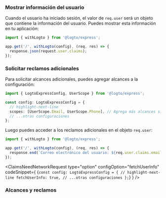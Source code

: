 

### Mostrar información del usuario

Cuando el usuario ha iniciado sesión, el valor de `req.user` será un objeto que contiene la información del usuario. Puedes mostrar esta información en tu aplicación:

```ts title="app.ts"
import { withLogto } from '@logto/express';

app.get('/', withLogto(config), (req, res) => {
  response.json(request.user.claims);
});
```

### Solicitar reclamos adicionales

<FindUserInfoMissing method="req.user" />

<ScopesAndClaimsIntroduction />

Para solicitar alcances adicionales, puedes agregar alcances a la configuración:

```ts title="app.ts"
import { LogtoExpressConfig, UserScope } from '@logto/express';

const config: LogtoExpressConfig = {
  // highlight-next-line
  scopes: [UserScope.Email, UserScope.Phone], // Agrega más alcances si es necesario
  // ...otras configuraciones
};
```

Luego puedes acceder a los reclamos adicionales en el objeto `req.user`:

```ts title="app.ts"
import { withLogto } from '@logto/express';

app.get('/', withLogto(config), (req, res) => {
  response.end(`Correo electrónico del usuario: ${req.user.claims.email}`);
});
```

<ClaimsNeedNetworkRequest
  type="option"
  configOption="fetchUserInfo"
  codeSnippet={
    <CodeBlock language="ts" title="app.ts">{`const config: LogtoExpressConfig = {
  // highlight-next-line
  fetchUserInfo: true,
  // ...otras configuraciones
};`}</CodeBlock>
  }
/>

### Alcances y reclamos

<ScopesAndClaims />
